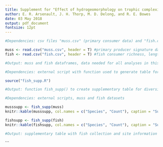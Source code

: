```yaml
---
title: Supplement for "Effect of hydrogeomorphology on trophic complexity of the Upper Mississippi River (USA)"
author: E. R. Arsenault, J. H. Thorp, M. D. Delong, and R. E. Bowes
date: 03 May 2018
output: pdf_document
fontsize: 12pt
---
```


<!--Chunk for importing the data-->
```r

#Dependencies: csv files "muss.csv" (primary consumer data) and "fish.csv" (fish food web data)

muss <- read.csv("muss.csv", header = T) #primary producer signature data (mussels)
fish <- read.csv("fish.csv", header = T) #fish consumer richness, length, mass, and isotope data

#Output: muss and fish dataframes, data needed for all analyses in this file
```

<!--Chunk for sourcing external scripts (functions)-->
```r

#Dependencies: external script with function used to generate table for Supplement

source("fish_supp.R")

#Output: function fish_supp() to create supplementary table for diversity of fish collected in this study
```

<!--Chunk for creating supplementary tables-->
```r

#Dependencies: external scripts, muss and fish datasets

musssupp <- fish_supp(muss)
knitr::kable(musssupp, col.names = c("Species", "Count"), caption = "Summary of mussel species collected from 4 sites along the Upper Mississippi River", row.names = F, align = "l")

fishsupp <- fish_supp(fish)
knitr::kable(fishsupp, col.names = c("Species", "Count"), caption = "Summary of fish species collected from 4 sites along the Upper Mississippi River", row.names = F, align = "l")

#Output: supplementary table with fish collection and site information
```
```
